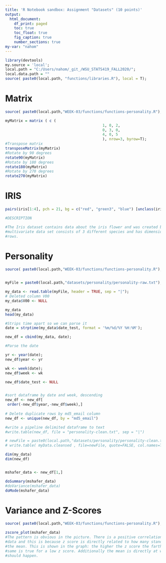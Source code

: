 ```yaml
---
title: 'R Notebook sandbox: Assignment "Datasets" (10 points)'
output:
  html_document:
    df_print: paged
    toc: true
    toc_float: true
    fig_caption: true
    number_sections: true
my-var: "nahom"
---
```



```r
library(devtools)
my.source = 'local';
local.path = "C:/Users/nahom/_git_/WSU_STATS419_FALL2020/";
local.data.path = ""
source( paste0(local.path, "functions/libraries.R"), local = T);
```

# Matrix
```r
source( paste0(local.path,"WEEK-03/functions/functions-personality.R"), local=T );

myMatrix = matrix ( c (
											1, 0, 2,
											0, 3, 0,
											4, 0, 5
											), nrow=3, byrow=T);
#Transpose matrix
transposeMatrix(myMatrix)
#Rotate by 90 degrees
rotate90(myMatrix)
#Rotate by 180 degrees
rotate180(myMatrix)
#Rotate by 270 degrees
rotate270(myMatrix)

```
# IRIS
```r
pairs(iris[1:4], pch = 21, bg = c("red", "green3", "blue") [unclass(iris$Species)])

#DESCRIPTION

#The Iris dataset contains data about the iris flower and was created by Ronald Fisher. The
#multivariate data set consists of 3 different species and has dimensions of 5 columns and 150
#rows.
```

# Personality
```r
source( paste0(local.path,"WEEK-03/functions/functions-personality.R"), local=T );


myFile = paste0(local.path,"datasets/personality/personality-raw.txt");

my_data <- read.table(myFile, header = TRUE, sep = "|");
# Deleted column V00
my_data$V00 <- NULL

my_data
head(my_data)

#Strips time apart so we can parse it
date = strptime(my_data$date_test, format = '%m/%d/%Y %H:%M');

new_df = cbind(my_data, date);

#Parse the date 

yr <- year(date);
new_df$year <- yr

wk <- week(date);
new_df$week <- wk

new_df$date_test <- NULL


#sort dataframe by date and week, descending
new_df <- new_df[
 order(-new_df$year,-new_df$week),]
 
# Delete duplicate rows by md5_email column
new_df <- unique(new_df, by = "md5_email")

#write a pipeline delimited dataframe to text
#write.table(new_df, file = "personality-clean.txt", sep = "|")

# newFile = paste0(local.path,"datasets/personality/personality-clean.txt");
# write.table( myData.cleansed , file=newFile, quote=FALSE, col.names=TRUE, row.names=FALSE, sep="|");

dim(my_data)
dim(new_df)


mshafer_data <- new_df[1,]

doSummary(mshafer_data)
#doVariance(mshafer_data)
doMode(mshafer_data)

```

# Variance and Z-Scores
```r
source( paste0(local.path,"WEEK-03/functions/functions-personality.R"), local=T );

zscore_plot(mshafer_data)
#The pattern is obvious in the picture. There is a positive correlation between z score and the raw
#data and this is because z score is directly related to how many standard deviations it is from
#the mean. This is shown in the graph: the higher the z score the farther from the mean and the
#same is true for a low z score. Additionally the mean is directly at where the z score is 0 which
#should happen.

```
